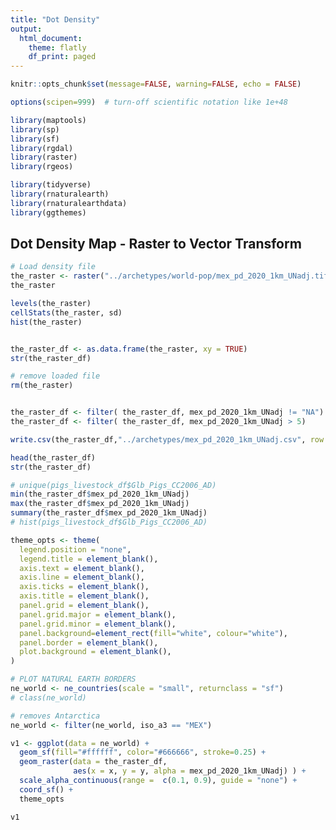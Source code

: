 ```yaml
---
title: "Dot Density"
output: 
  html_document:
    theme: flatly
    df_print: paged
---
```


```r
knitr::opts_chunk$set(message=FALSE, warning=FALSE, echo = FALSE)

options(scipen=999)  # turn-off scientific notation like 1e+48

library(maptools)
library(sp)
library(sf)
library(rgdal)
library(raster)
library(rgeos)

library(tidyverse)
library(rnaturalearth)
library(rnaturalearthdata)
library(ggthemes)

```

## Dot Density Map - Raster to Vector Transform


```r

# Load density file
the_raster <- raster("../archetypes/world-pop/mex_pd_2020_1km_UNadj.tif")
the_raster

levels(the_raster)
cellStats(the_raster, sd)
hist(the_raster)



```


```r

the_raster_df <- as.data.frame(the_raster, xy = TRUE) 
str(the_raster_df)

# remove loaded file
rm(the_raster)

```



```r



```



```r

the_raster_df <- filter( the_raster_df, mex_pd_2020_1km_UNadj != "NA")
the_raster_df <- filter( the_raster_df, mex_pd_2020_1km_UNadj > 5)

write.csv(the_raster_df,"../archetypes/mex_pd_2020_1km_UNadj.csv", row.names = FALSE)

head(the_raster_df)
str(the_raster_df)

# unique(pigs_livestock_df$Glb_Pigs_CC2006_AD)
min(the_raster_df$mex_pd_2020_1km_UNadj)
max(the_raster_df$mex_pd_2020_1km_UNadj)
summary(the_raster_df$mex_pd_2020_1km_UNadj)
# hist(pigs_livestock_df$Glb_Pigs_CC2006_AD)

```



```r

theme_opts <- theme(
  legend.position = "none",
  legend.title = element_blank(),
  axis.text = element_blank(),
  axis.line = element_blank(),
  axis.ticks = element_blank(),
  axis.title = element_blank(),
  panel.grid = element_blank(),
  panel.grid.major = element_blank(),
  panel.grid.minor = element_blank(),
  panel.background=element_rect(fill="white", colour="white"),
  panel.border = element_blank(),
  plot.background = element_blank(),
)

# PLOT NATURAL EARTH BORDERS
ne_world <- ne_countries(scale = "small", returnclass = "sf")
# class(ne_world)

# removes Antarctica
ne_world <- filter(ne_world, iso_a3 == "MEX") 

v1 <- ggplot(data = ne_world) +
  geom_sf(fill="#ffffff", color="#666666", stroke=0.25) +
  geom_raster(data = the_raster_df,
              aes(x = x, y = y, alpha = mex_pd_2020_1km_UNadj) ) + 
  scale_alpha_continuous(range =  c(0.1, 0.9), guide = "none") +
  coord_sf() +
  theme_opts

v1


```


